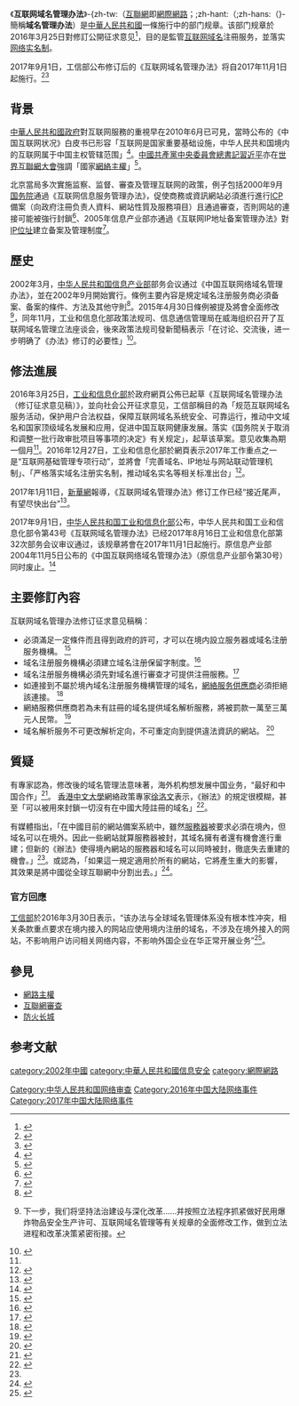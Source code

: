 {{noteTA
|T = zh-hans:互联网域名管理办法; zh-hant:互聯網域名管理辦法;
|1 = zh-hans:互联网域名管理办法; zh-hant:互聯網域名管理辦法;
}}
{{Infobox PRC legislation
| 名称 = 互联网域名管理办法
| 简称 = 互联网域名管理办法
| 提案方 = [[中华人民共和国工业和信息化部|工业和信息化部]]
| 公布日期 = 2017年9月1日
| 施行日期 = 2017年11月1日
| 类别 = 国务院部门规章
| wikisource = 互联网域名管理办法
<!-- 立法 -->
| 征求意见日期 = 2016年3月25日—4月25日
| 议会届次 = 
| 人大常委会通过日期 = 
| 人大通过日期 = 
| 国务院通过日期 = 
| 公布者 = 工业和信息化部部长[[苗圩|苗圩]]
| 公布命令 = 第43号《中华人民共和国工业和信息化部令》
| 自定义立法过程 = 经2017年8月16日工业和信息化部第32次部务会议审议通过，並自2017年11月1日起施行。原信息产业部2004年11月5日公布的《{{s|中国互联网络域名管理办法}}》（原信息产业部令第30号）同时废止。
<!-- 修正 -->
| 修正次数 = 
| 最新修正日期 = 
| 修正案 = 
<!-- 废止 -->
| 废止日期 = 
| 被取代 =《{{s|中国互联网络域名管理办法}}》 
| 自定义废止过程 = 
}} 
《'''互联网域名管理办法'''》-{zh-tw:（[[互聯網|互聯網]]即[[網際網路|網際網路]]；;zh-hant:（;zh-hans:（}-簡稱'''域名管理办法'''）是[[中華人民共和國|中華人民共和國]]一條施行中的部门规章。该部门规章於2016年3月25日對修訂公開征求意见<ref name="op">{{Cite web|url=http://www.miit.gov.cn/n1146285/n1146352/n3054355/n3057254/n3057260/c4683105/content.html|title=公开征求对《互联网域名管理办法（修订征求意见稿）》的意见|publisher=中华人民共和国工业和信息化部|language=zh-cn|accessdate=2016-03-25|deadurl=yes|archiveurl=https://web.archive.org/web/20160409133852/http://www.miit.gov.cn/n1146285/n1146352/n3054355/n3057254/n3057260/c4683105/content.html|archivedate=2016-04-09}}</ref>，目的是監管[[互联网|互联网]][[域名|域名]]注冊服务，並落实[[网络实名制|网络实名制]]。

2017年9月1日，工信部公布修订后的《互联网域名管理办法》将自2017年11月1日起施行。<ref>{{cite web|title=工信部发《互联网域名管理办法》 11月1日起施行|url=http://tech.ifeng.com/a/20170901/44671576_0.shtml|website=凤凰科技|accessdate=2017-09-01|archive-date=2017-09-01|archive-url=https://web.archive.org/web/20170901203035/http://tech.ifeng.com/a/20170901/44671576_0.shtml|dead-url=no}}</ref><ref>{{cite web|title=《互联网域名管理办法》解读|url=http://www.miit.gov.cn/n1146290/n4388791/c5779022/content.html|website=工信部|accessdate=2017-09-01|archive-date=2017-09-01|archive-url=https://web.archive.org/web/20170901201652/http://www.miit.gov.cn/n1146290/n4388791/c5779022/content.html|dead-url=no}}</ref>

== 背景 ==
{{Section OR|time=2021-07-24T13:00:45+00:00}}
[[中華人民共和國政府|中華人民共和國政府]]對互联网服務的重視早在2010年6月已可見，當時公布的《中国互联网状况》白皮书已形容「互联网是国家重要基础设施，中华人民共和国境内的互联网属于中国主权管辖范围」<ref>{{Cite web|url=http://www.scio.gov.cn/zxbd/tt/Document/1011194/1011194.htm|title=《中国互联网状况》白皮书（全文）|publisher=国务院新闻办公室网站|language=zh-cn|accessdate=2010-06-08}}</ref>。[[中國共產黨中央委員會總書記|中國共產黨中央委員會總書記]][[習近平|習近平]]亦在[[世界互聯網大會|世界互聯網大會]]強調「國家[[網絡主權|網絡主權]]」<ref>{{Cite web|url=http://www.bbc.com/zhongwen/trad/focus_on_china/2015/12/151231_cr_country_network"|title=點評中國：「國家網絡主權」和權力的任性|publisher=BBC 中文网|language=zh-hk|accessdate=2015-12-15}}</ref>。

北京當局多次實施监察、监督、審查及管理互联网的政策，例子包括2000年9月[[中华人民共和国国务院|国务院]]通過《互联网信息服务管理办法》，促使商務或資訊網站必須進行進行[[互聯網內容供應商|ICP]]備案（向政府注冊负责人資料、網站性質及服務項目）且通過審查，否則网站的連接可能被強行封鎖<ref>{{Cite web|url=http://www.scio.gov.cn/xwfbh/xwbfbh/wqfbh/2015/33885/xgzc33891/Document/1458497/1458497.htm|title=《互联网信息服务管理办法》|publisher=国务院新闻办公室网站|language=zh-cn|accessdate=2015-12-08|archive-date=2020-11-05|archive-url=https://web.archive.org/web/20201105014617/http://www.scio.gov.cn/xwfbh/xwbfbh/wqfbh/2015/33885/xgzc33891/Document/1458497/1458497.htm|dead-url=no}}</ref>、2005年信息产业部亦通過《互联网IP地址备案管理办法》對[[IP位址|IP位址]]建立备案及管理制度<ref>{{Cite web|url=http://www.miit.gov.cn/n1146295/n1146592/n1146754/n1234736/n1234739/n1234740/c3099841/content.html|title=《互联网IP地址备案管理办法》|publisher=工业和信息化部|language=zh-cn|accessdate=2009-03-06}}{{dead link|date=2017年11月 |bot=InternetArchiveBot |fix-attempted=yes }}</ref>。

==歷史==
2002年3月，[[中华人民共和国信息产业部|中华人民共和国信息产业部]]部务会议通过《中国互联网络域名管理办法》，並在2002年9月開始實行。條例主要內容是規定域名注册服务商必須备案、备案的條件、方法及其他守則<ref>{{Cite web|url=http://www.scio.gov.cn/zhzc/8/5/Document/1014224/1014224_1.htm|title=《中国互联网络域名管理办法》|publisher=国务院新闻办公室|language=zh-cn|accessdate=2005-07-31|archive-date=2020-11-05|archive-url=https://web.archive.org/web/20201105081949/http://www.scio.gov.cn/zhzc/8/5/Document/1014224/1014224_1.htm|dead-url=no}}</ref>。2015年4月30日條例被提及將會全面修改<ref name="Arndt_b">{{Cite web|url=http://www.miit.gov.cn/n1146285/n1146352/n3054355/n3057254/n3057260/c3557176/content.html|title=《工业和信息化部关于修改部分规章的决定》解读|publisher=工业和信息化部|language=zh-cn|accessdate=2015-04-30}}{{dead link|date=2017年11月 |bot=InternetArchiveBot |fix-attempted=yes }} <!--quote-->下一步，我们将坚持法治建设与深化改革……并按照立法程序抓紧做好民用爆炸物品安全生产许可、互联网域名管理等有关规章的全面修改工作，做到立法进程和改革决策紧密衔接。</ref>，同年11月，工业和信息化部政策法规司、信息通信管理局在威海组织召开了互联网域名管理立法座谈会，後來政策法规司發新聞稿表示「在讨论、交流後，进一步明确了《办法》修订的必要性」<ref>{{Cite web|url=http://www.miit.gov.cn/n1146290/n1146402/n1146440/c4448304/content.html|title=互联网域名管理立法座谈会在威海召开|publisher=政策法规司|language=zh-cn|accessdate=2015-11-24|archive-date=2018-01-12|archive-url=https://web.archive.org/web/20180112110844/http://miit.gov.cn/n1146290/n1146402/n1146440/c4448304/content.html|dead-url=yes}}</ref>。

== 修法進展 ==
2016年3月25日，[[中华人民共和国工业和信息化部|工业和信息化部]]於政府網頁公佈已起草《互联网域名管理办法（修订征求意见稿）》，並向社会公开征求意见，工信部稱目的為「规范互联网域名服务活动，保护用户合法权益，保障互联网域名系统安全、可靠运行，推动中文域名和国家顶级域名发展和应用，促进中国互联网健康发展。落实《国务院关于取消和调整一批行政审批项目等事项的决定》有关规定」，起草该草案。意见收集為期一個月<ref name="op"/>。2016年12月27日，工业和信息化部於網頁表示2017年工作重点之一是“互联网基础管理专项行动”，並將會「完善域名、IP地址与网站联动管理机制」、「严格落实域名注册实名制，推动域名实名等相关标准出台」<ref>{{Cite web|url=http://www.miit.gov.cn/n973401/n5430758/n5430802/c5441922/content.html|title=信管局韩夏：强化互联网基础管理 提升行业监管能力|publisher=中华人民共和国工业和信息化部|language=zh-cn|accessdate=2016-12-27|archive-date=2017-10-14|archive-url=https://web.archive.org/web/20171014095629/http://www.miit.gov.cn/n973401/n5430758/n5430802/c5441922/content.html|dead-url=yes}}</ref>。

2017年1月11日，[[新華網|新華網]]報導，《互联网域名管理办法》修订工作已经“接近尾声，有望尽快出台”<ref>{{Cite web|url=http://news.xinhuanet.com/politics/2017-01/11/c_1120286369.htm|title=互联网域名管理办法出台渐近|publisher=新華網|language=zh-cn|accessdate=2017-01-11|archive-date=2017-05-05|archive-url=https://web.archive.org/web/20170505042027/http://news.xinhuanet.com/politics/2017-01/11/c_1120286369.htm|dead-url=no}}</ref>。

2017年9月1日，[[中华人民共和国工业和信息化部|中华人民共和国工业和信息化部]]公布，中华人民共和国工业和信息化部令第43号《互联网域名管理办法》已经2017年8月16日工业和信息化部第32次部务会议审议通过，该规章將會在2017年11月1日起施行。原信息产业部2004年11月5日公布的《中国互联网络域名管理办法》（原信息产业部令第30号）同时废止。<ref>{{Cite web|url=http://www.miit.gov.cn/n1146295/n1146557/n1146624/c5778555/content.html|title=互联网域名管理办法|accessdate=2017-09-04|work=www.miit.gov.cn|archive-date=2018-12-21|archive-url=https://web.archive.org/web/20181221085354/http://miit.gov.cn/n1146295/n1146557/n1146624/c5778555/content.html|dead-url=no}}</ref>

== 主要修訂內容 ==
互联网域名管理办法修订征求意见稿稱：
*必須滿足一定條件而且得到政府的許可，才可以在境内設立服务器或域名注册服务機構。 <ref>{{cite book|url=http://www.miit.gov.cn/n1146285/n1146352/n3054355/n3057254/n3057260/c4683105/part/4683113.doc|title=《互联网域名管理办法（修订征求意见稿）》|chapter=第二章|access-date=2017-01-16|archive-date=2020-11-21|archive-url=https://web.archive.org/web/20201121151940/https://www.miit.gov.cn/n1146285/n1146352/n3054355/n3057254/n3057260/c4683105/part/4683113.doc|dead-url=yes}}</ref>
*域名注册服务機構必須建立域名注册保留字制度。<ref>{{cite book |url=http://www.miit.gov.cn/n1146285/n1146352/n3054355/n3057254/n3057260/c4683105/part/4683113.doc |title=《互联网域名管理办法（修订征求意见稿）》 |chapter=第三章 第27条 |access-date=2017-01-16 |archive-date=2020-11-21 |archive-url=https://web.archive.org/web/20201121151940/https://www.miit.gov.cn/n1146285/n1146352/n3054355/n3057254/n3057260/c4683105/part/4683113.doc |dead-url=yes }}</ref>
*域名注册服务機構必須先對域名進行審查才可提供注冊服務。<ref>{{cite book |url=http://www.miit.gov.cn/n1146285/n1146352/n3054355/n3057254/n3057260/c4683105/part/4683113.doc |title=《互联网域名管理办法（修订征求意见稿）》 |chapter=第三章 第28条 |access-date=2017-01-16 |archive-date=2020-11-21 |archive-url=https://web.archive.org/web/20201121151940/https://www.miit.gov.cn/n1146285/n1146352/n3054355/n3057254/n3057260/c4683105/part/4683113.doc |dead-url=yes }}</ref>
*如連接到不屬於境內域名注册服务機構管理的域名，[[網絡服务供應商|網絡服务供應商]]必須拒絕該連接。 <ref>{{cite book|url=http://www.miit.gov.cn/n1146285/n1146352/n3054355/n3057254/n3057260/c4683105/part/4683113.doc|title=《互联网域名管理办法（修订征求意见稿）》|chapter=第三章 第37条|access-date=2017-01-16|archive-date=2020-11-21|archive-url=https://web.archive.org/web/20201121151940/https://www.miit.gov.cn/n1146285/n1146352/n3054355/n3057254/n3057260/c4683105/part/4683113.doc|dead-url=yes}}</ref>
*網絡服務供應商若為未有註冊的域名提供域名解析服務，將被罰款一萬至三萬元人民幣。 <ref>{{cite book|url=http://www.miit.gov.cn/n1146285/n1146352/n3054355/n3057254/n3057260/c4683105/part/4683113.doc|title=《互联网域名管理办法（修订征求意见稿）》|chapter=第三章 第39条|access-date=2017-01-16|archive-date=2020-11-21|archive-url=https://web.archive.org/web/20201121151940/https://www.miit.gov.cn/n1146285/n1146352/n3054355/n3057254/n3057260/c4683105/part/4683113.doc|dead-url=yes}}</ref>
*域名解析服务不可更改解析定向，不可重定向到提供違法資訊的網站。 <ref>{{cite book|url=http://www.miit.gov.cn/n1146285/n1146352/n3054355/n3057254/n3057260/c4683105/part/4683113.doc|title=《互联网域名管理办法（修订征求意见稿）》|chapter=第三章 第38,39条|access-date=2017-01-16|archive-date=2020-11-21|archive-url=https://web.archive.org/web/20201121151940/https://www.miit.gov.cn/n1146285/n1146352/n3054355/n3057254/n3057260/c4683105/part/4683113.doc|dead-url=yes}}</ref>

== 質疑 ==

有專家認為，修改後的域名管理法意味著，海外机构想发展中国业务，“最好和中国合作」<ref>{{Cite web|url=http://news.xinhuanet.com/politics/2017-01/11/c_1120286369.htm|title=互联网域名管理办法出台渐近|publisher=新华网|language=zh-cn|accessdate=2017-01-11|archive-date=2017-05-05|archive-url=https://web.archive.org/web/20170505042027/http://news.xinhuanet.com/politics/2017-01/11/c_1120286369.htm|dead-url=no}}</ref>。
[[香港中文大學|香港中文大學]]網絡政策專家[[徐洛文|徐洛文]]表示，《辦法》的規定很模糊，甚至「可以被用來封鎖一切沒有在中國大陸註冊的域名」<ref name="intm">{{Cite web|url=https://theinitium.com/article/20160330-dailynews-china-domain-name|title=中國域名管理新規不讓上國外網站了？|publisher=端傳媒|language=zh-hk|accessdate=2016-03-31|archive-date=2020-11-21|archive-url=https://web.archive.org/web/20201121135223/https://theinitium.com/article/20160330-dailynews-china-domain-name/|dead-url=no}}</ref>。

有媒體指出，「在中國目前的網站備案系統中，雖然[[服務器|服務器]]被要求必須在境內，但域名可以在境外。因此一些網站就算服務器被封，其域名擁有者還有機會進行重建；但新的《辦法》使得境內網站的服務器和域名可以同時被封，徹底失去重建的機會。」<ref name="intm" />。或認為，「如果這一規定適用於所有的網站，它將產生重大的影響，其效果是將中國從全球互聯網中分割出去。」<ref>{{Cite web|url=https://cn.nytimes.com/china/20160330/c30chinanet/zh-hant/|title=域名註冊新規恐將致中國脫離全球互聯網|publisher=紐約時報中文網|language=zh-hk|accessdate=2016-03-30|archive-date=2020-11-05|archive-url=https://web.archive.org/web/20201105053824/https://cn.nytimes.com/china/20160330/c30chinanet/zh-hant/|dead-url=no}}</ref>。

===官方回應 ===
[[工信部|工信部]]於2016年3月30日表示，“该办法与全球域名管理体系没有根本性冲突，相关条款重点要求在境内接入的网站应使用境内注册的域名，不涉及在境外接入的网站，不影响用户访问相关网络内容，不影响外国企业在华正常开展业务”<ref>{{Cite web|url=http://www.chinanews.com/it/2016/03-30/7817842.shtml|title=工信部回应域名管理新政：不影响外国企业正常业务|publisher=中国新闻网|language=zh-cn|accessdate=2016-03-30|archive-date=2018-07-12|archive-url=https://web.archive.org/web/20180712040802/http://www.chinanews.com/it/2016/03-30/7817842.shtml|dead-url=no}}</ref>。

== 參見 ==
{{wikisourcehas|互联网域名管理办法}}
* [[網路主權|網路主權]]
* [[互聯網審查|互聯網審查]]
* [[防火长城|防火长城]]

==参考文献==
{{reflist|2}}

[[category:2002年中國|category:2002年中國]]
[[category:中華人民共和國信息安全|category:中華人民共和國信息安全]]
[[Category:中华人民共和国网络审查|Category:中华人民共和国网络审查]]
[[category:網際網路|category:網際網路]]
[[Category:2016年中国大陆网络事件|Category:2016年中国大陆网络事件]]
[[Category:2017年中国大陆网络事件|Category:2017年中国大陆网络事件]]